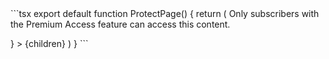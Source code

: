 
<If sdk="nextjs">
```tsx
export default function ProtectPage() {
    return (
    <Protect
        feature="premium_access"
        fallback={<p>Only subscribers with the Premium Access feature can access this content.</p>}
    >
        {children}
    </Protect>
    )
}
```
</If>